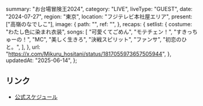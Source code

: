   summary: "お台場冒険王2024",
  category: "LIVE",
  liveType: "GUEST",
  date: "2024-07-27",
  region: "東京",
  location: "フジテレビ本社屋エリア",
  present: ["高嶺のなでしこ"],
  image: {
    path: "",
    ref: "",
  },
  recaps: {
    setlist: {
      costume: "わたし色に染まれ衣装",
      songs: [
        "可愛くてごめん",
        "モテチェン！",
        "すきっちゅーの！",
        "MC",
        "美しく生きろ",
        "決戦スピリット",
        "ファンサ",
        "初恋のひと。",
      ],
    },
    url: "https://x.com/Mikuru_hositani/status/1817055973657505944",
  },
  updatedAt: "2025-06-14",
};

## リンク

- [公式スケジュール](https://takanenonadeshiko.jp/?p=2269)
